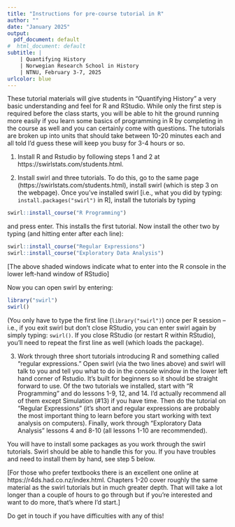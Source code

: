 ```yaml
---
title: "Instructions for pre-course tutorial in R"
author: ""
date: "January 2025"
output:
  pdf_document: default
#  html_document: default
subtitle: |
    | Quantifying History
    | Norwegian Research School in History
    | NTNU, February 3-7, 2025
urlcolor: blue
---
```


These tutorial materials will give students in "Quantifying History" a very basic understanding and feel for R and RStudio. While only the first step is required before the class starts, you will be able to hit the ground running more easily if you learn some basics of programming in R by completing  in the course as well and you can certainly come with questions. The tutorials are broken up into units that should take between 10-20 minutes each and all told I’d guess these will keep you busy for 3-4 hours or so. 

1.	Install R and Rstudio by following steps 1 and 2 at https://swirlstats.com/students.html. 

2.	Install swirl and three tutorials. To do this, go to the same page (https://swirlstats.com/students.html), install swirl (which is step 3 on the webpage). Once you’ve installed swirl [i.e., what you did by typing: `install.packages("swirl")` in R], install the tutorials by typing
```r
swirl::install_course("R Programming")
```
and press enter. This installs the first tutorial. Now install the other two by typing (and hitting enter after each line):

```r
swirl::install_course("Regular Expressions")
swirl::install_course("Exploratory Data Analysis")
```

[The above shaded windows indicate what to enter into the R console in the lower left-hand window of RStudio]

Now you can open swirl by entering: 
```r
library("swirl")
swirl()
```
(You only have to type the first line (`library("swirl")`) once per R session – i.e., if you exit swirl but don’t close RStudio, you can enter swirl again by simply typing: `swirl()`. If you close RStudio (or restart R within RStudio), you’ll need to repeat the first line as well (which loads the package). 

3.	Work through three short tutorials introducing R and something called “regular expressions.” Open swirl (via the two lines above) and swirl will talk to you and tell you what to do in the console window in the lower left hand corner of Rstudio. It’s built for beginners so it should be straight forward to use. Of the two tutorials we installed, start with “R Programming” and do lessons 1-9, 12, and 14. I’d actually recommend all of them except Simulation (#13) if you have time. Then do the tutorial on “Regular Expressions” (it’s short and regular expressions are probably the most important thing to learn before you start working with text analysis on computers). Finally, work through "Exploratory Data Analysis" lessons 4 and 8-10 (all lessons 1-10 are recommended).

You will have to install some packages as you work through the swirl tutorials. Swirl should be able to handle this for you. If you have troubles and need to install them by hand, see step 5 below. 

[For those who prefer textbooks there is an excellent one online at https://r4ds.had.co.nz/index.html. Chapters 1-20 cover roughly the same material as the swirl tutorials but in much greater depth. That will take a lot longer than a couple of hours to go through but if you’re interested and want to do more, that’s where I’d start.] 

<!-- 5.	Install the following packages we will need: tidyverse, tidytext, quanteda, stm, SnowballC, syuzhet, and readtext. To do this you will simply type at the R console prompt:  -->

<!-- ```{r, eval=FALSE} -->
<!-- install.packages("NAME_OF_PACKAGE") -->
<!-- ## So, for instance, to install the first package listed above you’ll type:  -->
<!-- install.packages("tidyverse") -->
<!-- ``` -->

Do get in touch if you have difficulties with any of this!
